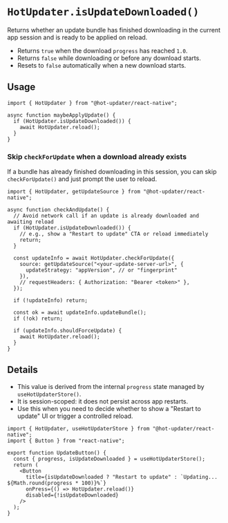 # `HotUpdater.isUpdateDownloaded()`

Returns whether an update bundle has finished downloading in the current app session and is ready to be applied on reload.

- Returns `true` when the download `progress` has reached `1.0`.
- Returns `false` while downloading or before any download starts.
- Resets to `false` automatically when a new download starts.

## Usage

```tsx
import { HotUpdater } from "@hot-updater/react-native";

async function maybeApplyUpdate() {
  if (HotUpdater.isUpdateDownloaded()) {
    await HotUpdater.reload();
  }
}
```

### Skip `checkForUpdate` when a download already exists

If a bundle has already finished downloading in this session, you can skip `checkForUpdate()` and just prompt the user to reload.

```tsx
import { HotUpdater, getUpdateSource } from "@hot-updater/react-native";

async function checkAndUpdate() {
  // Avoid network call if an update is already downloaded and awaiting reload
  if (HotUpdater.isUpdateDownloaded()) {
    // e.g., show a "Restart to update" CTA or reload immediately
    return;
  }

  const updateInfo = await HotUpdater.checkForUpdate({
    source: getUpdateSource("<your-update-server-url>", {
      updateStrategy: "appVersion", // or "fingerprint"
    }),
    // requestHeaders: { Authorization: "Bearer <token>" },
  });

  if (!updateInfo) return;

  const ok = await updateInfo.updateBundle();
  if (!ok) return;

  if (updateInfo.shouldForceUpdate) {
    await HotUpdater.reload();
  }
}
```

## Details

- This value is derived from the internal `progress` state managed by `useHotUpdaterStore()`.
- It is session-scoped: it does not persist across app restarts.
- Use this when you need to decide whether to show a "Restart to update" UI or trigger a controlled reload.

```tsx
import { HotUpdater, useHotUpdaterStore } from "@hot-updater/react-native";
import { Button } from "react-native";

export function UpdateButton() {
  const { progress, isUpdateDownloaded } = useHotUpdaterStore();
  return (
    <Button
      title={isUpdateDownloaded ? "Restart to update" : `Updating... ${Math.round(progress * 100)}%`}
      onPress={() => HotUpdater.reload()}
      disabled={!isUpdateDownloaded}
    />
  );
}
```
